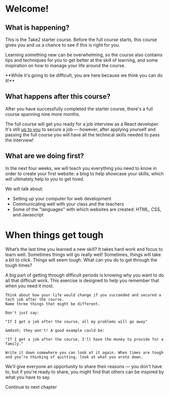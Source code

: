 
# Welcome!

## What is happening?

This is the Take2 starter course. Before the full course starts, this course
gives you and us a chance to see if this is right for you.

Learning something new can be overwhelming, so the course also contains tips and
techniques for you to get better at the skill of learning, and some inspiration
on how to manage your life around the course.

<div className="bg-green-500/50 border-green-500 border rounded-lg p-4 mb-4">
  **While it's going to be difficult, you are here because we think you can do
  it!**
</div>

## What happens after this course?

After you have successfully completed the starter course, there's a full course
spanning nine more months.

The full course will get you ready for a job interview as a React developer.
It's still <u>up to you</u> to secure a job &mdash; however, after applying
yourself and passing the full course you will have all the technical skills needed to
pass the interview!

## What are we doing first?

In the next four weeks, we will teach you everything you need to know in order
to create your first website: a blog to help showcase your skills, which will
ultimately help to you to get hired.

We will talk about:

- Setting up your computer for web development
- Communicating well with your class and the teachers
- Some of the "languages" with which websites are created: HTML, CSS, and Javascript

# When things get tough

What’s the last time you learned a new skill? It takes hard work and focus to learn well.
Sometimes things will go really well! Sometimes, things will take a bit to click. Things will
seem tough. What can you do to get through the tough times?

A big part of getting through difficult periods is knowing _why_ you want to do all that
difficult work. This exercise is designed to help you remember that when you need it most.

<Task title="Write down why you are here" className="my-6">

    Think about how your life would change if you succeeded and secured a tech job after the course.
    Name three things that might be different.

    Don't just say:

    "If I get a job after the course, all my problems will go away"

    &mdash; they won't! A good example could be:

    "If I get a job after the course, I'll have the money to provide for a family."

    Write it down somewhere you can look at it again. When times are tough and you’re thinking of quitting, look at what you wrote down.

</Task>

We'll give everyone an opportunity to share their reasons &mdash; you don't have to, but if you're
ready to share, you might find that others can be inspired by what you have to say.

<div className="flex mt-12">
    <Link href="01-setup" className="py-2 px-6 bg-blue-600 rounded-lg text-gray-100">
        Continue to next chapter
    </Link>
</div>
